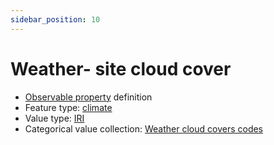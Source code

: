 ```yaml
---
sidebar_position: 10
---
```



# Weather- site cloud cover

- [Observable property](/viewers/dawe-vocabs?uri=https://linked.data.gov.au/def/nrm/111a2971-f7c3-4d9d-b079-d9afa0bcc8b0) definition
- Feature type: [climate](http://linked.data.gov.au/def/tern-cv/6d40d71e-58cd-4f75-8304-40c01fe5f74c)
- Value type: [IRI](https://w3id.org/tern/ontologies/tern/IRI)
- Categorical value collection: [Weather cloud covers codes](/viewers/dawe-vocabs?uri=https://linked.data.gov.au/def/nrm/b001aab8-d5c2-4268-a750-bed499386691)

<Example
  protocolModule="invertebrate-wet-pitfall"
  observableProperty="https://linked.data.gov.au/def/nrm/111a2971-f7c3-4d9d-b079-d9afa0bcc8b0"
/>
